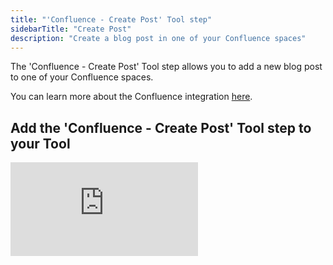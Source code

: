 ```yaml
---
title: "'Confluence - Create Post' Tool step"
sidebarTitle: "Create Post"
description: "Create a blog post in one of your Confluence spaces"
---
```


The 'Confluence - Create Post' Tool step allows you to add a new blog post to one of your Confluence spaces.

<Note>You can learn more about the Confluence integration [here](/integrations/popular-integrations/confluence).</Note>

## Add the 'Confluence - Create Post' Tool step to your Tool

<div style={{ width:"100%",position:"relative","padding-top":"56.75%" }}>
<iframe src="https://app.supademo.com/embed/cmccpwwor3tkw8qszk7gw5blh" frameBorder="0" title="Add the Confluence - Create Post Tool step to your Tool" allow="clipboard-write" webkitallowfullscreen="true" mozallowfullscreen="true" allowfullscreen style={{ position:"absolute",top:0,left:0,width:"100%",height:"100%",border:"3px solid #5E43CE",borderRadius:"10px" }} />

</div>

You can add the 'Confluence - Create Post' Tool step to your Tool by:

1. Creating a new Tool, then searching for the 'Confluence - Create Post' Tool step
2. Click 'Expand' to see the full Tool step
3. Select or add your Confluence account
4. Select the Confluence space you want to create the blog post in under 'Space ID'
5. Add the title of your blog post
6. Add the content you want to add to the blog post under 'Body'
7. Use the 'Status' field to choose if you want to create the blog post published ('current') or as a draft.
8. Click 'Run Step' to test out your Tool step